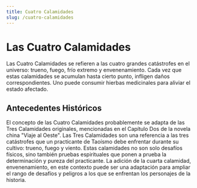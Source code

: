 ```yaml
---
title: Cuatro Calamidades
slug: /cuatro-calamidades
---
```


# Las Cuatro Calamidades

Las Cuatro Calamidades se refieren a las cuatro grandes catástrofes en el universo: trueno, fuego, frío extremo y envenenamiento. Cada vez que estas calamidades se acumulan hasta cierto punto, infligen daños correspondientes. Uno puede consumir hierbas medicinales para aliviar el estado afectado.

## Antecedentes Históricos

El concepto de las Cuatro Calamidades probablemente se adapta de las Tres Calamidades originales, mencionadas en el Capítulo Dos de la novela china "Viaje al Oeste". Las Tres Calamidades son una referencia a las tres catástrofes que un practicante de Taoísmo debe enfrentar durante su cultivo: trueno, fuego y viento. Estas calamidades no son solo desafíos físicos, sino también pruebas espirituales que ponen a prueba la determinación y pureza del practicante. La adición de la cuarta calamidad, envenenamiento, en este contexto puede ser una adaptación para ampliar el rango de desafíos y peligros a los que se enfrentan los personajes de la historia.